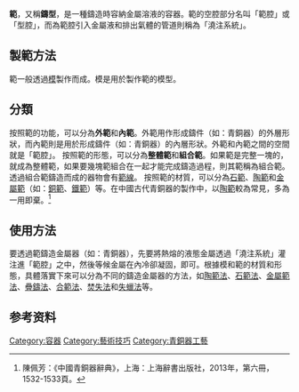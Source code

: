 {{refimprove|time=2015-06-19T04:08:41+00:00}}
'''範'''，又稱'''鑄型'''，是一種鑄造時容納金屬溶液的容器。範的空腔部分名叫「範腔」或「型腔」，而為範腔引入金屬液和排出氣體的管道則稱為「澆注系統」。

==製範方法==
範一般透過[[模|模]]製作而成。模是用於製作範的模型。

==分類==
按照範的功能，可以分為'''外範'''和'''內範'''。外範用作形成鑄件（如：青銅器）的外層形狀，而內範則是用於形成鑄件（如：青銅器）的內層形狀。外範和內範之間的空間就是「範腔」。
按照範的形態，可以分為'''整體範'''和'''組合範'''。如果範是完整一塊的，就成為整體範，如果要幾塊範組合在一起才能完成鑄造過程，則其範稱為組合範。透過組合範鑄造而成的器物會有[[範線|範線]]。
按照範的材質，可以分為[[石範|石範]]、[[陶範|陶範]]和[[金屬範|金屬範]]（如：[[銅範|銅範]]、[[鐵範|鐵範]]）等。在中國古代青銅器的製作中，以[[陶範|陶範]]較為常見，多為一用即棄。<ref>陳佩芳：《中國青銅器辭典》，上海：上海辭書出版社，2013年，第六冊，1532-1533頁。</ref>

==使用方法==
要透過範鑄造金屬器（如：青銅器），先要將熱熔的液態金屬透過「澆注系統」灌注進「範腔」之中，然後等候金屬在內冷卻凝固，即可。根據模和範的材質和形態，具體落實下來可以分為不同的鑄造金屬器的方法，如[[陶範法|陶範法]]、[[石範法|石範法]]、[[金屬範法|金屬範法]]、[[疊鑄法|疊鑄法]]、[[合範法|合範法]]、[[焚失法|焚失法]]和[[失蠟法|失蠟法]]等。

== 参考资料 ==
{{reflist}}
{{青銅器工藝}}
[[Category:容器|Category:容器]]
[[Category:藝術技巧|Category:藝術技巧]]
[[Category:青銅器工藝|Category:青銅器工藝]]